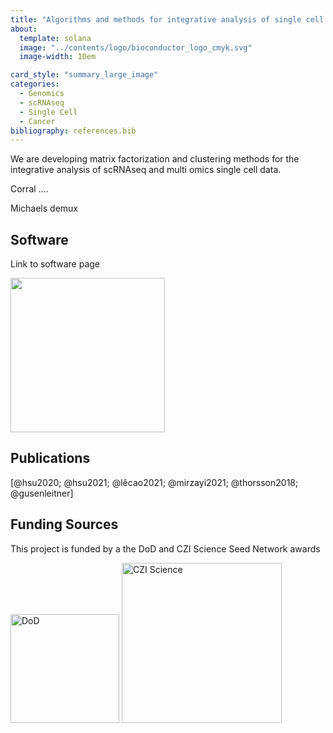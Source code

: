 ```yaml
---
title: "Algorithms and methods for integrative analysis of single cell omics data"
about:
  template: solana
  image: "../contents/logo/bioconductor_logo_cmyk.svg"
  image-width: 10em

card_style: "summary_large_image"
categories:
  - Genomics
  - scRNAseq
  - Single Cell
  - Cancer
bibliography: references.bib
---
```


We are developing matrix factorization and clustering methods for the integrative analysis of scRNAseq and multi omics single cell data.

Corral ....

Michaels demux

## Software

Link to software page

![](../contents/logo/bioconductor_logo_cmyk.svg){width="247"}

## Publications

[@hsu2020; @hsu2021; @lêcao2021; @mirzayi2021; @thorsson2018; @gusenleitner]

## Funding Sources

This project is funded by a the DoD and CZI Science Seed Network awards

![DoD](../contents/logo/DOD_cdmrp_logo.jpeg){width="174"} ![CZI Science](../contents/logo/CZI_science.png){width="256"}
